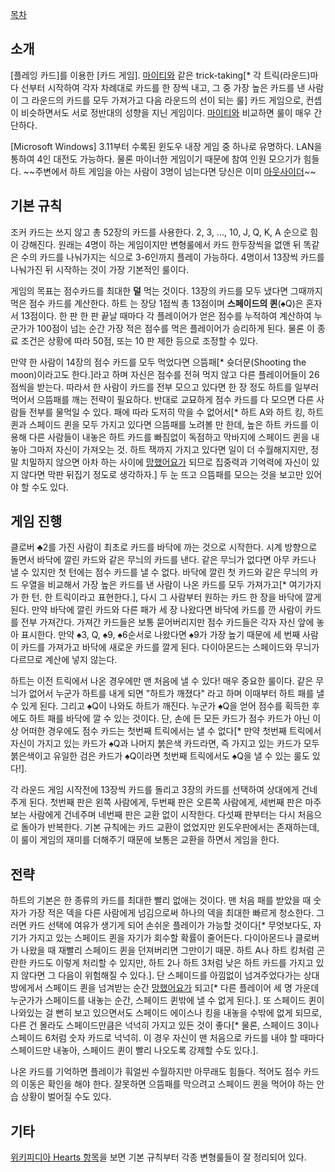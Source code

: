 [[목차]]

== 소개 ==
[플레잉 카드]를 이용한 [카드 게임]. [[마이티]]와 같은 trick-taking[* 각 트릭(라운드)마다 선부터 시작하여 각자 차례대로 카드를 한 장씩 내고, 그 중 가장 높은 카드를 낸 사람이 그 라운드의 카드를 모두 가져가고 다음 라운드의 선이 되는 룰] 카드 게임으로, 컨셉이 비슷하면서도 서로 정반대의 성향을 지닌 게임이다. [[마이티]]와 비교하면 룰이 매우 간단하다.

[Microsoft Windows] 3.11부터 수록된 윈도우 내장 게임 중 하나로 유명하다. LAN을 통하여 4인 대전도 가능하다. 물론 마이너한 게임이기 때문에 참여 인원 모으기가 힘들다. ~~주변에서 하트 게임을 아는 사람이 3명이 넘는다면 당신은 이미 [[아웃사이더]]~~ 

== 기본 규칙 ==
조커 카드는 쓰지 않고 총 52장의 카드를 사용한다. 2, 3, ..., 10, J, Q, K, A 순으로 힘이 강해진다. 원래는 4명이 하는 게임이지만 변형룰에서 카드 한두장씩을 없앤 뒤 똑같은 수의 카드를 나눠가지는 식으로 3-6인까지 플레이 가능하다. 4명이서 13장씩 카드를 나눠가진 뒤 시작하는 것이 가장 기본적인 룰이다.

게임의 목표는 점수카드를 최대한 '''덜''' 먹는 것이다. 13장의 카드를 모두 냈다면 그때까지 먹은 점수 카드를 계산한다. 하트 {{{#red ♥}}} 는 장당 1점씩 총 13점이며 '''스페이드의 퀸'''(♠Q)은 혼자서 13점이다. 한 판 한 판 끝날 때마다 각 플레이어가 얻은 점수를 누적하여 계산하여 누군가가 100점이 넘는 순간 가장 적은 점수를 먹은 플레이어가 승리하게 된다. 물론 이 종료 조건은 상황에 따라 50점, 또는 10 판 제한 등으로 조정할 수 있다.

만약 한 사람이 14장의 점수 카드를 모두 먹었다면 으뜸패[* 슛더문(Shooting the moon)이라고도 한다.]라고 하며 자신은 점수를 전혀 먹지 않고 다른 플레이어들이 26점씩을 받는다. 따라서 한 사람이 카드를 전부 모으고 있다면 한 장 정도 하트를 일부러 먹어서 으뜸패를 깨는 전략이 필요하다. 반대로 교묘하게 점수 카드를 다 모으면 다른 사람들 전부를 물먹일 수 있다. 패에 따라 도저히 막을 수 없어서[* 하트 A와 하트 킹, 하트 퀸과 스페이드 퀸을 모두 가지고 있다면 으뜸패를 노려볼 만 한데, 높은 하트 카드를 이용해 다른 사람들이 내놓은 하트 카드를 빠짐없이 독점하고 막바지에 스페이드 퀸을 내놓아 그마저 자신이 가져오는 것. 하트 잭까지 가지고 있다면 일이 더 수월해지지만, 정말 치밀하지 않으면 아차 하는 사이에 [[망했어요]]가 되므로 집중력과 기억력에 자신이 있지 않다면 막판 뒤집기 정도로 생각하자.] 두 눈 뜨고 으뜸패를 모으는 것을 보고만 있어야 할 수도 있다.

== 게임 진행 ==
클로버 ♣2를 가진 사람이 최초로 카드를 바닥에 까는 것으로 시작한다. 시계 방향으로 돌면서 바닥에 깔린 카드와 같은 무늬의 카드를 낸다. 같은 무늬가 없다면 아무 카드나 낼 수 있지만 첫 턴에는 점수 카드를 낼 수 없다. 바닥에 깔린 첫 카드와 같은 무늬의 카드 우열을 비교해서 가장 높은 카드를 낸 사람이 나온 카드를 모두 가져가고[* 여기가지가 한 턴. 한 트릭이라고 표현한다.], 다시 그 사람부터 원하는 카드 한 장을 바닥에 깔게 된다. 만약 바닥에 깔린 카드와 다른 패가 세 장 나왔다면 바닥에 카드를 깐 사람이 카드를 전부 가져간다. 가져간 카드들은 보통 묻어버리지만 점수 카드들은 각자 자신 앞에 놓아 표시한다. 만약 ♠3, {{{#red ♦}}}Q, ♠9, ♠6순서로 나왔다면 ♠9가 가장 높기 때문에 세 번째 사람이 카드를 가져가고 바닥에 새로운 카드를 깔게 된다. 다이아몬드는 스페이드와 무늬가 다르므로 계산에 넣지 않는다.

하트는 이전 트릭에서 나온 경우에만 맨 처음에 낼 수 있다! 매우 중요한 룰이다. 같은 무늬가 없어서 누군가 하트를 내게 되면 "하트가 깨졌다" 라고 하며 이때부터 하트 패를 낼 수 있게 된다. 그리고 ♠Q이 나와도 하트가 깨진다. 누군가 ♠Q을 얻어 점수를 획득한 후에도 하트 패를 바닥에 깔 수 있는 것이다. 단, 손에 든 모든 카드가 점수 카드가 아닌 이상 어떠한 경우에도 점수 카드는 첫번째 트릭에서는 낼 수 없다[* 만약 첫번째 트릭에서 자신이 가지고 있는 카드가 ♠Q과 나머지 붉은색 카드라면, 즉 가지고 있는 카드가 모두 붉은색이고 유일한 검은 카드가 ♠Q이라면 첫번째 트릭에서도 ♠Q을 낼 수 있는 룰도 있다!].

각 라운드 게임 시작전에 13장씩 카드를 돌리고 3장의 카드를 선택하여 상대에게 건네주게 된다. 첫번째 판은 왼쪽 사람에게, 두번째 판은 오른쪽 사람에게, 세번째 판은 마주보는 사람에게 건네주며 네번째 판은 교환 없이 시작한다. 다섯째 판부터는 다시 처음으로 돌아가 반복한다. 기본 규칙에는 카드 교환이 없었지만 윈도우판에서는 존재하는데, 이 룰이 게임의 재미를 더해주기 때문에  보통은 교환을 하면서 게임을 한다.

== 전략 ==
하트의 기본은 한 종류의 카드를 최대한 빨리 없애는 것이다. 맨 처음 패를 받았을 때 숫자가 가장 적은 덱을 다른 사람에게 넘김으로써 하나의 덱을 최대한 빠르게 청소한다. 그러면 카드 선택에 여유가 생기게 되어 손쉬운 플레이가 가능할 것이다[* 무엇보다도, 자기가 가지고 있는 스페이드 퀸을 자기가 회수할 확률이 줄어든다. 다이아몬드나 클로버가 나왔을 때 재빨리 스페이드 퀸을 던져버리면 그만이기 때문. 하트 A나 하트 킹처럼 곤란한 카드도 이렇게 처리할 수 있지만, 하트 2나 하트 3처럼 낮은 하트 카드를 가지고 있지 않다면 그 다음이 위험해질 수 있다.]. 단 스페이드를 아낌없이 넘겨주었다가는 상대방에게서 스페이드 퀸을 넘겨받는 순간 [[망했어요]]가 되고[* 다른 플레이어 세 명 가운데 누군가가 스페이드를 내놓는 순간, 스페이드 퀸밖에 낼 수 없게 된다.]. 또 스페이드 퀸이 나와있는 걸 뻔히 보고 있으면서도 스페이드 에이스나 킹을 내놓을 수밖에 없게 되므로, 다른 건 몰라도 스페이드만큼은 넉넉히 가지고 있든 것이 좋다[* 물론, 스페이드 3이나 스페이드 6처럼 숫자 카드로 넉넉히. 이 경우 자신이 맨 처음으로 카드를 내야 할 때마다 스페이드만 내놓아, 스페이드 퀸이 빨리 나오도록 강제할 수도 있다.].

나온 카드를 기억하면 플레이가 훠얼씬 수월하지만 아무래도 힘들다. 적어도 점수 카드의 이동은 확인을 해야 한다. 잘못하면 으뜸패를 막으려고 스페이드 퀸을 먹어야 하는 안습 상황이 벌어질 수도 있다.
== 기타 ==
[http://en.wikipedia.org/wiki/Hearts 위키피디아 Hearts 항목]을 보면 기본 규칙부터 각종 변형룰들이 잘 정리되어 있다.
